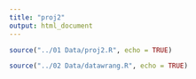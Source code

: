 ```yaml
---
title: "proj2"
output: html_document
---
```



```r
source("../01 Data/proj2.R", echo = TRUE)
```

```r
source("../02 Data/datawrang.R", echo = TRUE)
```
